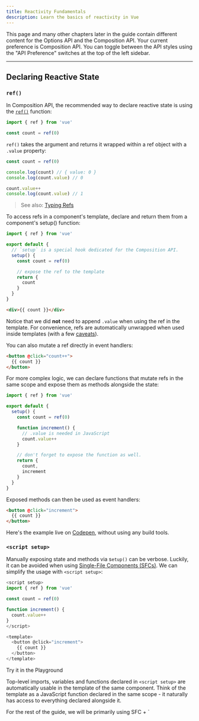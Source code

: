 ```yaml
---
title: Reactivity Fundamentals
description: Learn the basics of reactivity in Vue
---
```



<Aside type="note" title="API Preference">
This page and many other chapters later in the guide contain different content for the Options API and the Composition API. Your current preference is Composition API. You can toggle between the API styles using the "API Preference" switches at the top of the left sidebar.
</Aside>

---

## Declaring Reactive State​

### `ref()​`
In Composition API, the recommended way to declare reactive state is using the [`ref()`](https://vuejs.org/api/reactivity-core.html#ref) function:

```js
import { ref } from 'vue'

const count = ref(0)
```

`ref()` takes the argument and returns it wrapped within a ref object with a `.value` property:

```js
const count = ref(0)

console.log(count) // { value: 0 }
console.log(count.value) // 0

count.value++
console.log(count.value) // 1
```

> See also: [Typing Refs ](https://vuejs.org/guide/typescript/composition-api.html#typing-ref)

To access refs in a component's template, declare and return them from a component's setup() function:

```js
import { ref } from 'vue'

export default {
  // `setup` is a special hook dedicated for the Composition API.
  setup() {
    const count = ref(0)

    // expose the ref to the template
    return {
      count
    }
  }
}
```

```html
<div>{{ count }}</div>
```

Notice that we did **not** need to append `.value` when using the ref in the template. For convenience, refs are automatically unwrapped when used inside templates (with a few [caveats](https://vuejs.org/guide/essentials/reactivity-fundamentals.html#caveat-when-unwrapping-in-templates)).

You can also mutate a ref directly in event handlers:

```html
<button @click="count++">
  {{ count }}
</button>
```
For more complex logic, we can declare functions that mutate refs in the same scope and expose them as methods alongside the state:

```js
import { ref } from 'vue'

export default {
  setup() {
    const count = ref(0)

    function increment() {
      // .value is needed in JavaScript
      count.value++
    }

    // don't forget to expose the function as well.
    return {
      count,
      increment
    }
  }
}
```
Exposed methods can then be used as event handlers:

```html
<button @click="increment">
  {{ count }}
</button>
```

Here's the example live on [Codepen](https://codepen.io/vuejs-examples/pen/WNYbaqo), without using any build tools.

### `<script setup>​`
Manually exposing state and methods via s`etup()` can be verbose. Luckily, it can be avoided when using [Single-File Components (SFCs)](https://vuejs.org/guide/scaling-up/sfc.html). We can simplify the usage with `<script setup>`:

```js
<script setup>
import { ref } from 'vue'

const count = ref(0)

function increment() {
  count.value++
}
</script>

<template>
  <button @click="increment">
    {{ count }}
  </button>
</template>
```

Try it in the Playground

Top-level imports, variables and functions declared in `<script setup>` are automatically usable in the template of the same component. Think of the template as a JavaScript function declared in the same scope - it naturally has access to everything declared alongside it.

<Aside type="tip">
For the rest of the guide, we will be primarily using SFC + `<script setup>` syntax for the Composition API code examples, as that is the most common usage for Vue developers.

If you are not using SFC, you can still use Composition API with the [`setup()`](https://vuejs.org/api/composition-api-setup.html) option
</Aside>

### Why Refs?​
You might be wondering why we need refs with the `.value` instead of plain variables. To explain that, we will need to briefly discuss how Vue's reactivity system works.

When you use a ref in a template, and change the ref's value later, Vue automatically detects the change and updates the DOM accordingly. This is made possible with a dependency-tracking based reactivity system. When a component is rendered for the first time, Vue **tracks** every ref that was used during the render. Later on, when a ref is mutated, it will **trigger** a re-render for components that are tracking it.

In standard JavaScript, there is no way to detect the access or mutation of plain variables. However, we can intercept the get and set operations of an object's properties using getter and setter methods.

The `.value` property gives Vue the opportunity to detect when a ref has been accessed or mutated. Under the hood, Vue performs the tracking in its getter, and performs triggering in its setter. Conceptually, you can think of a ref as an object that looks like this:

```js
// pseudo code, not actual implementation
const myRef = {
  _value: 0,
  get value() {
    track()
    return this._value
  },
  set value(newValue) {
    this._value = newValue
    trigger()
  }
}
```

Another nice trait of refs is that unlike plain variables, you can pass refs into functions while retaining access to the latest value and the reactivity connection. This is particularly useful when refactoring complex logic into reusable code.

The reactivity system is discussed in more details in the [Reactivity in Depth](https://vuejs.org/guide/extras/reactivity-in-depth.html) section.

### Deep Reactivity​
Refs can hold any value type, including deeply nested objects, arrays, or JavaScript built-in data structures like `Map`.

A ref will make its value deeply reactive. This means you can expect changes to be detected even when you mutate nested objects or arrays:

```js
import { ref } from 'vue'

const obj = ref({
  nested: { count: 0 },
  arr: ['foo', 'bar']
})

function mutateDeeply() {
  // these will work as expected.
  obj.value.nested.count++
  obj.value.arr.push('baz')
} 1
obj.value.arr[0] = 'baz'
```

Non-primitive values are turned into reactive proxies via [`reactive()`](/essentials/reactivity/#reactive), which is discussed below.

It is also possible to opt-out of deep reactivity with [shallow refs](https://vuejs.org/api/reactivity-advanced.html#shallowref). For shallow refs, only `.value` access is tracked for reactivity. Shallow refs can be used for optimizing performance by avoiding the observation cost of large objects, or in cases where the inner state is managed by an external library.

Further reading:
- [Reduce Reactivity Overhead for Large Immutable Structures](https://vuejs.org/guide/best-practices/performance.html#reduce-reactivity-overhead-for-large-immutable-structures)
- [Integration with External State Systems](https://vuejs.org/guide/extras/reactivity-in-depth.html#integration-with-external-state-systems)

### DOM Update Timing​

When you mutate reactive state, the DOM is updated automatically. However, it should be noted that the DOM updates are not applied synchronously. Instead, Vue buffers them until the "next tick" in the update cycle to ensure that each component updates only once no matter how many state changes you have made.

To wait for the DOM update to complete after a state change, you can use the [nextTick()](https://vuejs.org/api/general.html#nexttick) global API:

```js
import { nextTick } from 'vue'

async function increment() {
  count.value++
  await nextTick()
  // Now the DOM is updated
}
```
---

## `reactive()`

There is another way to declare reactive state, with the `reactive()` API. Unlike a ref which wraps the inner value in a special object, `reactive()` makes an object itself reactive:

```js
import { reactive } from 'vue'

const state = reactive({ count: 0 })
```

> See also: [Typing Reactive](https://vuejs.org/guide/typescript/composition-api.html#typing-reactive)

Usage in template:
```html
<button @click="state.count++">
  {{ state.count }}
</button>
```

### Reactive Proxy vs. Original​
It is important to note that the returned value from `reactive()` is a [Proxy](https://developer.mozilla.org/en-US/docs/Web/JavaScript/Reference/Global_Objects/Proxy) of the original object, which is not equal to the original object:

```js
const raw = {}
const proxy = reactive(raw)

// proxy is NOT equal to the original.
console.log(proxy === raw) // false
```

Only the proxy is reactive - mutating the original object will not trigger updates. Therefore, the best practice when working with Vue's reactivity system is to **exclusively use the proxied versions of your state.**

To ensure consistent access to the proxy, calling `reactive()` on the same object always returns the same proxy, and calling `reactive()` on an existing proxy also returns that same proxy:

```js
// calling reactive() on the same object returns the same proxy
console.log(reactive(raw) === proxy) // true

// calling reactive() on a proxy returns itself
console.log(reactive(proxy) === proxy) // true
```

This rule applies to nested objects as well. Due to deep reactivity, nested objects inside a reactive object are also proxies:

```js
const proxy = reactive({})

const raw = {}
proxy.nested = raw

console.log(proxy.nested === raw) // false
```

### Limitations of `reactive()​`
The reactive() API has a few limitations:

1. **Limited value types**: it only works for object types (objects, arrays, and [collection types](https://developer.mozilla.org/en-US/docs/Web/JavaScript/Reference/Global_Objects#keyed_collections) such as `Map` and `Set`). It cannot hold [primitive types](https://developer.mozilla.org/en-US/docs/Glossary/Primitive) such as `string`, `number` or `boolean`.

2. **Cannot replace entire object**: since Vue's reactivity tracking works over property access, we must always keep the same reference to the reactive object. This means we can't easily "replace" a reactive object because the reactivity connection to the first reference is lost:

```js
let state = reactive({ count: 0 })

// the above reference ({ count: 0 }) is no longer being tracked
// (reactivity connection is lost!)
state = reactive({ count: 1 })
```

3. **Not destructure-friendly**: when we destructure a reactive object's primitive type property into local variables, or when we pass that property into a function, we will lose the reactivity connection:

```js
const state = reactive({ count: 0 })

// count is disconnected from state.count when destructured.
let { count } = state
// does not affect original state
count++

// the function receives a plain number and
// won't be able to track changes to state.count
// we have to pass the entire object in to retain reactivity
callSomeFunction(state.count)
```

Due to these limitations, we recommend using `ref()` as the primary API for declaring reactive state.

---

## Additional Ref Unwrapping Details​

### As Reactive Object Property​

A ref is automatically unwrapped when accessed or mutated as a property of a reactive object. In other words, it behaves like a normal property:

```js
const count = ref(0)
const state = reactive({
  count
})

console.log(state.count) // 0

state.count = 1
console.log(count.value) // 1
```

If a new ref is assigned to a property linked to an existing ref, it will replace the old ref:

```js
const otherCount = ref(2)

state.count = otherCount
console.log(state.count) // 2
// original ref is now disconnected from state.count
console.log(count.value) // 1
```

Ref unwrapping only happens when nested inside a deep reactive object. It does not apply when it is accessed as a property of a [shallow reactive object](https://vuejs.org/api/reactivity-advanced.html#shallowreactive).

### Caveat in Arrays and Collections​

Unlike reactive objects, there is no unwrapping performed when the ref is accessed as an element of a reactive array or a native collection type like `Map`:

```js
const books = reactive([ref('Vue 3 Guide')])
// need .value here
console.log(books[0].value)

const map = reactive(new Map([['count', ref(0)]]))
// need .value here
console.log(map.get('count').value)
```

### Caveat when Unwrapping in Templates​
Ref unwrapping in templates only applies if the ref is a top-level property in the template render context.

In the example below, `count` and `object` are top-level properties, but `object.id` is not:

```js
const count = ref(0)
const object = { id: ref(1) }
```

Therefore, this expression works as expected:
```js
{{ count + 1 }}
```
...while this one does **NOT**:

```js
{{ object.id + 1 }}
```

The rendered result will be `[object Object]1` because `object.id` is not unwrapped when evaluating the expression and remains a ref object. To fix this, we can destructure `id` into a top-level property:

```js
const { id } = object
{{ id + 1 }}
```

Now the render result will be `2`.

Another thing to note is that a ref does get unwrapped if it is the final evaluated value of a text interpolation (i.e. a `{{ }}` tag), so the following will render `1`:

```js
{{ object.id }}
```

This is just a convenience feature of text interpolation and is equivalent to `{{ object.id.value }}`.